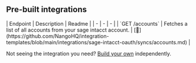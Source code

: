 
## Pre-built integrations

<AccordionGroup>


<Accordion title="Accounts">
| Endpoint | Description | Readme |
| - | - | - |
| `GET /accounts` | Fetches a list of all accounts from your sage intacct account. | [🔗](https://github.com/NangoHQ/integration-templates/blob/main/integrations/sage-intacct-oauth/syncs/accounts.md) |
</Accordion>

</AccordionGroup>

<Tip>Not seeing the integration you need? [Build your own](https://docs.nango.dev/guides/custom-integrations/overview) independently.</Tip>
